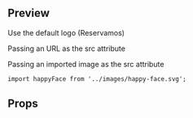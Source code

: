 
<Meta title="Logo" component={Logo} />

## Preview

Use the default logo (Reservamos)

<Preview>
  <Story name="Logo">
    <Logo
      isLarge={boolean('Is Large', false)}
      grayLogo={boolean('Gray Logo', false)}
      hideOnMobile={boolean('Hide On Mobile', false)}
    />
  </Story>
</Preview>

Passing an URL as the src attribute

<Preview>
  <Story name="Logo from URL">
    <Logo
      imgSrc="https://upload.wikimedia.org/wikipedia/commons/9/9b/Bass_logo.svg"
      isLarge
    />
  </Story>
</Preview>

Passing an imported image as the src attribute

`import happyFace from '../images/happy-face.svg';`

<Preview>
  <Story name="Logo with imported image">
    <Logo imgSrc={happyFace} isLarge />
  </Story>
</Preview>

## Props

<Props of={Logo} />
